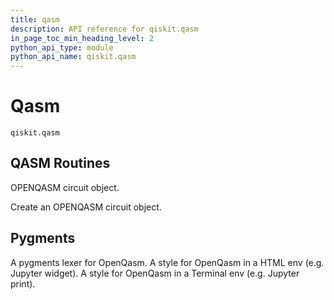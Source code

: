 ```yaml
---
title: qasm
description: API reference for qiskit.qasm
in_page_toc_min_heading_level: 2
python_api_type: module
python_api_name: qiskit.qasm
---
```


<span id="module-qiskit.qasm" />

<span id="qiskit-qasm" />

<span id="qasm-qiskit-qasm" />

# Qasm

<span id="module-qiskit.qasm" />

`qiskit.qasm`

## QASM Routines

<Class id="qiskit.qasm.Qasm" github="https://github.com/qiskit/qiskit/tree/stable/0.45/qiskit/qasm/qasm.py" signature="qiskit.qasm.Qasm(filename=None, data=None)">
  OPENQASM circuit object.

  Create an OPENQASM circuit object.
</Class>

## Pygments

<Class id="qiskit.qasm.OpenQASMLexer" github="https://github.com/qiskit/qiskit/tree/stable/0.45/qiskit/qasm/pygments/lexer.py" signature="qiskit.qasm.OpenQASMLexer(*args, **kwds)">
  A pygments lexer for OpenQasm.
</Class>

<Class id="qiskit.qasm.QasmHTMLStyle" github="https://github.com/qiskit/qiskit/tree/stable/0.45/qiskit/qasm/pygments/lexer.py" signature="qiskit.qasm.QasmHTMLStyle">
  A style for OpenQasm in a HTML env (e.g. Jupyter widget).
</Class>

<Class id="qiskit.qasm.QasmTerminalStyle" github="https://github.com/qiskit/qiskit/tree/stable/0.45/qiskit/qasm/pygments/lexer.py" signature="qiskit.qasm.QasmTerminalStyle">
  A style for OpenQasm in a Terminal env (e.g. Jupyter print).
</Class>

